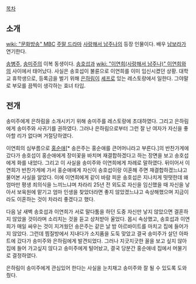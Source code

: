 [[목차]]
== 소개 ==
[[wiki: "문화방송" MBC]] [[주말 드라마]] [[사랑해서 남주나]]의 등장 인물이다. 배우 [[남보라]]가 연기한다.

[[송병주]], [[송미주]]의 이복 동생이다. [[송호섭]]과 [[wiki: "이연희(사랑해서 남주나)" 이연희]]와의 사이에서 태어났다. 사실은 송호섭이 불륜으로 이연희를 이미 임신시켰던 상황. 대학교 휴학생으로, 등록금을 벌기 위해 [[은하림]]이 [[셰프]]로 있는 레스토랑에서 일한다. 그야말로 부모를 끔찍이 생각하는 효녀 타입.

== 전개 ==
송미주에게 은하림을 소개시키기 위해 송미주를 레스토랑에 초대하였다. 그리고 은하림에게 송미주와 사귀기를 권하였다. 그러나 은하림으로부터 그런 잘 난 여자가 자신을 좋아할 리가 없다며 거절당하였다.

이연희의 심부름으로 [[홍순애]][* 송은주는 홍순애를 큰어머니라고 부른다.]의 반찬가게에 갔다가 송호섭이 홍순애에게 장미꽃을 바치며 재결합하겠다고 하는 장면을 보고 송호섭에게 화를 내었다. 그리고 이 사실을 송미주와 이연희에게 차례로 말하였다. 뒤이어서 이연희가 반찬가게에 가서 홍순애에게 자신이 송호섭이랑 이혼해 주면 재결합하겠느냐고 물어본 사실을 알았다. 이에 이연희에게 같이 바람 피운 송호섭은 지나치게 떳떳한데 왜 엄마만 평생 죄의식을 느끼느냐며 차라리 25년 전 외도로 자신을 임신했을 때 자신을 낳아서 보육원에 맡기고 엄마 인생을 찾았더라면 좋지 않았겠느냐고 속상해했으며 지금이라도 이혼하는 것이 차라리 좋겠다고 했다.

다음 날 새벽 송호섭과 이연희가 서로 말다툼을 하던 도중 자신만 낳지 않았으면 결혼하지 않았을 것이라며 소리치는 것을 듣고 상처받아 울었다. 몹시 속상했고, 송호섭과 이연희가 매일 싸우는 것이 지겨웠던 송은주는 같은 날 밤 아르바이트를 마치고 집에 들어가지 않았다. 그런데 찜질방에서 지내다가 소지품을 도둑 맞았고 결국 송미주가 살던 아파트에 갔다가 송미주와 은하림에게 발견되었다. 그러나 지긋지긋한 꼴을 보고 싶지 않아 집에 들어 가고싶지 않다고 송미주에게 털어놨고, 결국 당분간 홍순애네 집에서 머물기로 결정하였다.

은하림이 송미주에게 관심있어 한다는 사실을 눈치채고 송미주와 잘 될 수 있도록 도와줬다.

